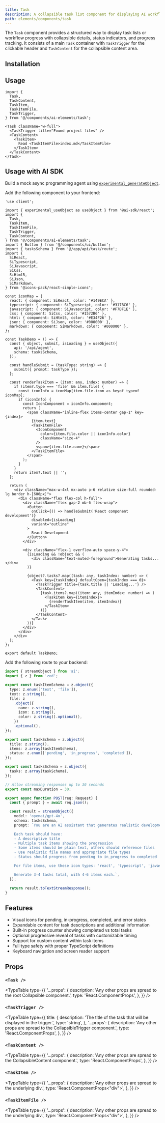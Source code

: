 ```yaml
---
title: Task
description: A collapsible task list component for displaying AI workflow progress, with status indicators and optional descriptions.
path: elements/components/task
---
```


The `Task` component provides a structured way to display task lists or workflow progress with collapsible details, status indicators, and progress tracking. It consists of a main `Task` container with `TaskTrigger` for the clickable header and `TaskContent` for the collapsible content area.

<Preview path="task" />

## Installation

<ElementsInstaller path="task" />

## Usage

```tsx
import {
  Task,
  TaskContent,
  TaskItem,
  TaskItemFile,
  TaskTrigger,
} from '@/components/ai-elements/task';
```

```tsx
<Task className="w-full">
  <TaskTrigger title="Found project files" />
  <TaskContent>
    <TaskItem>
      Read <TaskItemFile>index.md</TaskItemFile>
    </TaskItem>
  </TaskContent>
</Task>
```

## Usage with AI SDK

Build a mock async programming agent using [`experimental_generateObject`](/docs/reference/ai-sdk-ui/use-object).

Add the following component to your frontend:

```tsx title="app/page.tsx"
'use client';

import { experimental_useObject as useObject } from '@ai-sdk/react';
import {
  Task,
  TaskItem,
  TaskItemFile,
  TaskTrigger,
  TaskContent,
} from '@/components/ai-elements/task';
import { Button } from '@/components/ui/button';
import { tasksSchema } from '@/app/api/task/route';
import {
  SiReact,
  SiTypescript,
  SiJavascript,
  SiCss,
  SiHtml5,
  SiJson,
  SiMarkdown,
} from '@icons-pack/react-simple-icons';

const iconMap = {
  react: { component: SiReact, color: '#149ECA' },
  typescript: { component: SiTypescript, color: '#3178C6' },
  javascript: { component: SiJavascript, color: '#F7DF1E' },
  css: { component: SiCss, color: '#1572B6' },
  html: { component: SiHtml5, color: '#E34F26' },
  json: { component: SiJson, color: '#000000' },
  markdown: { component: SiMarkdown, color: '#000000' },
};

const TaskDemo = () => {
  const { object, submit, isLoading } = useObject({
    api: '/api/agent',
    schema: tasksSchema,
  });

  const handleSubmit = (taskType: string) => {
    submit({ prompt: taskType });
  };

  const renderTaskItem = (item: any, index: number) => {
    if (item?.type === 'file' && item.file) {
      const iconInfo = iconMap[item.file.icon as keyof typeof iconMap];
      if (iconInfo) {
        const IconComponent = iconInfo.component;
        return (
          <span className="inline-flex items-center gap-1" key={index}>
            {item.text}
            <TaskItemFile>
              <IconComponent
                color={item.file.color || iconInfo.color}
                className="size-4"
              />
              <span>{item.file.name}</span>
            </TaskItemFile>
          </span>
        );
      }
    }
    return item?.text || '';
  };

  return (
    <div className="max-w-4xl mx-auto p-6 relative size-full rounded-lg border h-[600px]">
      <div className="flex flex-col h-full">
        <div className="flex gap-2 mb-6 flex-wrap">
          <Button
            onClick={() => handleSubmit('React component development')}
            disabled={isLoading}
            variant="outline"
          >
            React Development
          </Button>
        </div>

        <div className="flex-1 overflow-auto space-y-4">
          {isLoading && !object && (
            <div className="text-muted-foreground">Generating tasks...</div>
          )}

          {object?.tasks?.map((task: any, taskIndex: number) => (
            <Task key={taskIndex} defaultOpen={taskIndex === 0}>
              <TaskTrigger title={task.title || 'Loading...'} />
              <TaskContent>
                {task.items?.map((item: any, itemIndex: number) => (
                  <TaskItem key={itemIndex}>
                    {renderTaskItem(item, itemIndex)}
                  </TaskItem>
                ))}
              </TaskContent>
            </Task>
          ))}
        </div>
      </div>
    </div>
  );
};

export default TaskDemo;
```

Add the following route to your backend:

```ts title="app/api/agent.ts"
import { streamObject } from 'ai';
import { z } from 'zod';

export const taskItemSchema = z.object({
  type: z.enum(['text', 'file']),
  text: z.string(),
  file: z
    .object({
      name: z.string(),
      icon: z.string(),
      color: z.string().optional(),
    })
    .optional(),
});

export const taskSchema = z.object({
  title: z.string(),
  items: z.array(taskItemSchema),
  status: z.enum(['pending', 'in_progress', 'completed']),
});

export const tasksSchema = z.object({
  tasks: z.array(taskSchema),
});

// Allow streaming responses up to 30 seconds
export const maxDuration = 30;

export async function POST(req: Request) {
  const { prompt } = await req.json();

  const result = streamObject({
    model: 'openai/gpt-4o',
    schema: tasksSchema,
    prompt: `You are an AI assistant that generates realistic development task workflows. Generate a set of tasks that would occur during ${prompt}.

    Each task should have:
    - A descriptive title
    - Multiple task items showing the progression
    - Some items should be plain text, others should reference files
    - Use realistic file names and appropriate file types
    - Status should progress from pending to in_progress to completed

    For file items, use these icon types: 'react', 'typescript', 'javascript', 'css', 'html', 'json', 'markdown'

    Generate 3-4 tasks total, with 4-6 items each.`,
  });

  return result.toTextStreamResponse();
}
```

## Features

- Visual icons for pending, in-progress, completed, and error states
- Expandable content for task descriptions and additional information
- Built-in progress counter showing completed vs total tasks
- Optional progressive reveal of tasks with customizable timing
- Support for custom content within task items
- Full type safety with proper TypeScript definitions
- Keyboard navigation and screen reader support

## Props

### `<Task />`

<TypeTable
  type={{
    '...props': {
      description: 'Any other props are spread to the root Collapsible component.',
      type: 'React.ComponentProps<typeof Collapsible>',
    },
  }}
/>

### `<TaskTrigger />`

<TypeTable
  type={{
    title: {
      description: 'The title of the task that will be displayed in the trigger.',
      type: 'string',
    },
    '...props': {
      description: 'Any other props are spread to the CollapsibleTrigger component.',
      type: 'React.ComponentProps<typeof CollapsibleTrigger>',
    },
  }}
/>

### `<TaskContent />`

<TypeTable
  type={{
    '...props': {
      description: 'Any other props are spread to the CollapsibleContent component.',
      type: 'React.ComponentProps<typeof CollapsibleContent>',
    },
  }}
/>

### `<TaskItem />`

<TypeTable
  type={{
    '...props': {
      description: 'Any other props are spread to the underlying div.',
      type: 'React.ComponentProps<"div">',
    },
  }}
/>

### `<TaskItemFile />`

<TypeTable
  type={{
    '...props': {
      description: 'Any other props are spread to the underlying div.',
      type: 'React.ComponentProps<"div">',
    },
  }}
/>
